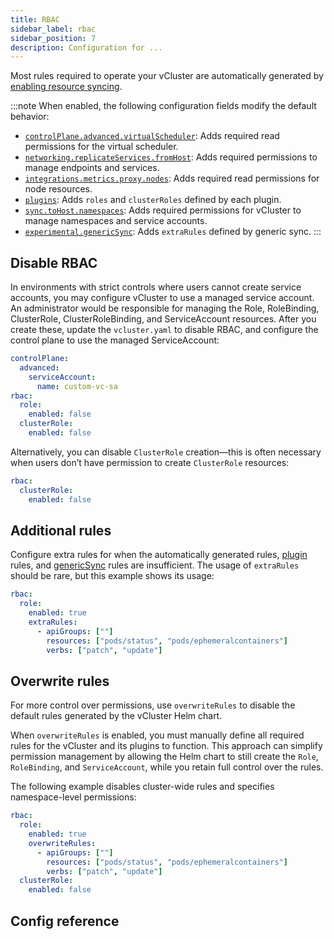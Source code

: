 ```yaml
---
title: RBAC
sidebar_label: rbac
sidebar_position: 7
description: Configuration for ...
---
```



Most rules required to operate your vCluster are automatically generated by [enabling resource syncing](../vcluster-yaml/sync/).

<!-- vale off -->

:::note
When enabled, the following configuration fields modify the default behavior:

- [`controlPlane.advanced.virtualScheduler`](../vcluster-yaml/control-plane/other/advanced/virtual-scheduler.mdx): Adds required read permissions for the virtual scheduler.
- [`networking.replicateServices.fromHost`](../vcluster-yaml/networking/replicate-services.mdx): Adds required permissions to manage endpoints and services.
- [`integrations.metrics.proxy.nodes`](../../integrations/metrics/metrics-server.mdx): Adds required read permissions for node resources.
- [`plugins`](../vcluster-yaml/plugins.mdx): Adds `roles` and `clusterRoles` defined by each plugin.
- [`sync.toHost.namespaces`](../vcluster-yaml/sync/to-host/advanced/namespaces.mdx): Adds required permissions for vCluster to manage namespaces and service accounts.
- [`experimental.genericSync`](../vcluster-yaml/experimental/generic-sync.mdx): Adds `extraRules` defined by generic sync.
:::

## Disable RBAC

In environments with strict controls where users cannot create service accounts, you may configure vCluster to use a managed service account. An administrator would be responsible for managing the Role, RoleBinding, ClusterRole, ClusterRoleBinding, and ServiceAccount resources. After you create these, update the `vcluster.yaml` to disable RBAC, and configure the control plane to use the managed ServiceAccount:

```yaml
controlPlane:
  advanced:
    serviceAccount:
      name: custom-vc-sa
rbac:
  role:
    enabled: false
  clusterRole:
    enabled: false
```

Alternatively, you can disable `ClusterRole` creation—this is often necessary when users don’t have permission to create `ClusterRole` resources:

```yaml
rbac:
  clusterRole:
    enabled: false
```

## Additional rules

Configure extra rules for when the automatically generated rules, [plugin](../vcluster-yaml/plugins.mdx) rules, and [genericSync](../vcluster-yaml/experimental/generic-sync.mdx) rules are insufficient. The usage of `extraRules` should be rare, but this example shows its usage:

```yaml
rbac:
  role:
    enabled: true
    extraRules:
      - apiGroups: [""]
        resources: ["pods/status", "pods/ephemeralcontainers"]
        verbs: ["patch", "update"]
```

## Overwrite rules

For more control over permissions, use `overwriteRules` to disable the default rules generated by the vCluster Helm chart.

When `overwriteRules` is enabled, you must manually define all required rules for the vCluster and its plugins to function. This approach can simplify permission management by allowing the Helm chart to still create the `Role`, `RoleBinding`, and `ServiceAccount`, while you retain full control over the rules.

The following example disables cluster-wide rules and specifies namespace-level permissions:


```yaml
rbac:
  role:
    enabled: true
    overwriteRules:
      - apiGroups: [""]
        resources: ["pods/status", "pods/ephemeralcontainers"]
        verbs: ["patch", "update"]
  clusterRole:
    enabled: false
```

## Config reference

<RBAC/>

